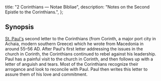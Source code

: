   title: "2 Corinthians — Notae Bibliae",
  description: "Notes on the Second Epistle to the Corinthians.",
};

<Initial text="Second Corinthians"/>

## Synopsis

[St. Paul's](/people/saints/paul) second letter to the Corinthians (from Corinth, a major port city in Achaia, modern southern Greece) which he wrote from Macedonia in around 55–56 AD. After Paul's first letter addressing the issues in the church in Corinth, the Corinthians continued to rebel against his leadership. Paul has a painful visit to the church in Corinth, and then follows up with a letter of anguish and tears. Most of the Corinthians recognize their arrogance and look to reconcile with Paul. Paul then writes this letter to assure them of his love and commitment.
